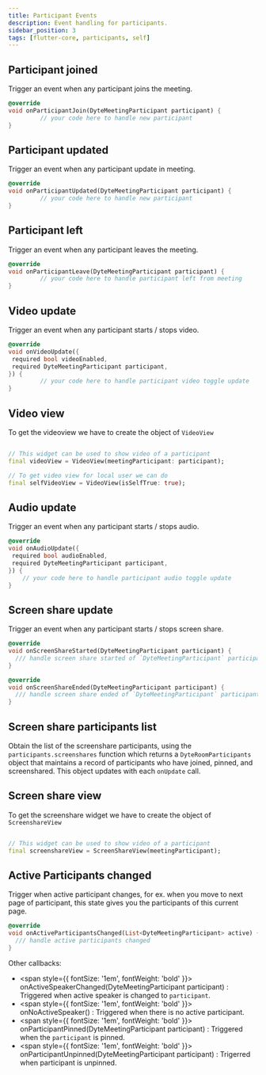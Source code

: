 ```yaml
---
title: Participant Events
description: Event handling for participants.
sidebar_position: 3
tags: [flutter-core, participants, self]
---
```


## Participant joined

Trigger an event when any participant joins the meeting.

```dart
@override
void onParticipantJoin(DyteMeetingParticipant participant) {
         // your code here to handle new participant
}
```

## Participant updated

Trigger an event when any participant update in meeting.

```dart
@override
void onParticipantUpdated(DyteMeetingParticipant participant) {
         // your code here to handle new participant
}
```

## Participant left

Trigger an event when any participant leaves the meeting.

```dart
@override
void onParticipantLeave(DyteMeetingParticipant participant) {
         // your code here to handle participant left from meeting
}
```

## Video update

Trigger an event when any participant starts / stops video.

```dart
@override
void onVideoUpdate({
 required bool videoEnabled,
 required DyteMeetingParticipant participant,
}) {
         // your code here to handle participant video toggle update
}
```

## Video view

To get the videoview we have to create the object of `VideoView`

```dart

// This widget can be used to show video of a participant
final videoView = VideoView(meetingParticipant: participant);

// To get video view for local user we can do
final selfVideoView = VideoView(isSelfTrue: true);


```

## Audio update

Trigger an event when any participant starts / stops audio.

```dart
@override
void onAudioUpdate({
 required bool audioEnabled,
 required DyteMeetingParticipant participant,
}) {
    // your code here to handle participant audio toggle update
}
```

## Screen share update

Trigger an event when any participant starts / stops screen share.

```dart
@override
void onScreenShareStarted(DyteMeetingParticipant participant) {
  /// handle screen share started of `DyteMeetingParticipant` participant
}

@override
void onScreenShareEnded(DyteMeetingParticipant participant) {
  /// handle screen share ended of `DyteMeetingParticipant` participant
}
```

## Screen share participants list

Obtain the list of the screenshare participants, using the `participants.screenshares` function which returns a `DyteRoomParticipants` object that maintains a record of participants who have joined, pinned, and screenshared. This object updates with each `onUpdate` call.

## Screen share view

To get the screenshare widget we have to create the object of `ScreenshareView`

```dart

// This widget can be used to show video of a participant
final screenshareView = ScreenShareView(meetingParticipant);


```

## Active Participants changed

Trigger when active participant changes, for ex. when you move to next page of
participant, this state gives you the participants of this current page.

```dart
@override
void onActiveParticipantsChanged(List<DyteMeetingParticipant> active) {
  /// handle active participants changed
}


```

Other callbacks:

- <span style={{ fontSize: '1em', fontWeight: 'bold' }}>
    onActiveSpeakerChanged(DyteMeetingParticipant participant)
  </span>
  : Triggered when active speaker is changed to <code>participant</code>.
- <span style={{ fontSize: '1em', fontWeight: 'bold' }}>
    onNoActiveSpeaker()
  </span>
  : Triggered when there is no active participant.
- <span style={{ fontSize: '1em', fontWeight: 'bold' }}>
    onParticipantPinned(DyteMeetingParticipant participant)
  </span>
  : Triggered when the <code>participant</code> is pinned.
- <span style={{ fontSize: '1em', fontWeight: 'bold' }}>
    onParticipantUnpinned(DyteMeetingParticipant participant)
  </span>
  : Trigerred when participant is unpinned.
